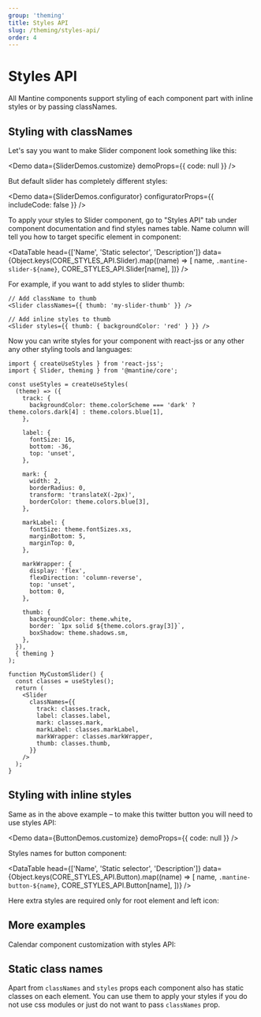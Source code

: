 ```yaml
---
group: 'theming'
title: Styles API
slug: /theming/styles-api/
order: 4
---
```



# Styles API

All Mantine components support styling of each component part with inline styles or by passing classNames.

## Styling with classNames

Let's say you want to make <GatsbyLink to="/core/slider/">Slider</GatsbyLink> component look something like this:

<Demo data={SliderDemos.customize} demoProps={{ code: null }} />

But default slider has completely different styles:

<Demo data={SliderDemos.configurator} configuratorProps={{ includeCode: false }} />

To apply your styles to Slider component, go to "Styles API" tab under component documentation and find
styles names table. Name column will tell you how to target specific element in component:

<DataTable
  head={['Name', 'Static selector', 'Description']}
  data={Object.keys(CORE_STYLES_API.Slider).map((name) => [
    name,
    `.mantine-slider-${name}`,
    CORE_STYLES_API.Slider[name],
  ])}
/>

For example, if you want to add styles to slider thumb:

```tsx
// Add className to thumb
<Slider classNames={{ thumb: 'my-slider-thumb' }} />

// Add inline styles to thumb
<Slider styles={{ thumb: { backgroundColor: 'red' } }} />
```

Now you can write styles for your component with <GatsbyLink to="/theming/react-jss/">react-jss</GatsbyLink>
or any other any other styling tools and languages:

```tsx
import { createUseStyles } from 'react-jss';
import { Slider, theming } from '@mantine/core';

const useStyles = createUseStyles(
  (theme) => ({
    track: {
      backgroundColor: theme.colorScheme === 'dark' ? theme.colors.dark[4] : theme.colors.blue[1],
    },

    label: {
      fontSize: 16,
      bottom: -36,
      top: 'unset',
    },

    mark: {
      width: 2,
      borderRadius: 0,
      transform: 'translateX(-2px)',
      borderColor: theme.colors.blue[3],
    },

    markLabel: {
      fontSize: theme.fontSizes.xs,
      marginBottom: 5,
      marginTop: 0,
    },

    markWrapper: {
      display: 'flex',
      flexDirection: 'column-reverse',
      top: 'unset',
      bottom: 0,
    },

    thumb: {
      backgroundColor: theme.white,
      border: `1px solid ${theme.colors.gray[3]}`,
      boxShadow: theme.shadows.sm,
    },
  }),
  { theming }
);

function MyCustomSlider() {
  const classes = useStyles();
  return (
    <Slider
      classNames={{
        track: classes.track,
        label: classes.label,
        mark: classes.mark,
        markLabel: classes.markLabel,
        markWrapper: classes.markWrapper,
        thumb: classes.thumb,
      }}
    />
  );
}
```

## Styling with inline styles

Same as in the above example – to make this twitter button you will need to use styles API:

<Demo data={ButtonDemos.customize} demoProps={{ code: null }} />

Styles names for button component:

<DataTable
  head={['Name', 'Static selector', 'Description']}
  data={Object.keys(CORE_STYLES_API.Button).map((name) => [
    name,
    `.mantine-button-${name}`,
    CORE_STYLES_API.Button[name],
  ])}
/>

Here extra styles are required only for root element and left icon:

<Demo data={ButtonDemos.customize} />

## More examples

<GatsbyLink to="/dates/calendar">Calendar</GatsbyLink> component customization with styles API:

<Demo data={CalendarDemos.stylesApi} />

## Static class names

Apart from `classNames` and `styles` props each component also has static classes on each element.
You can use them to apply your styles if you do not use css modules or just do not want to pass `classNames` prop.
